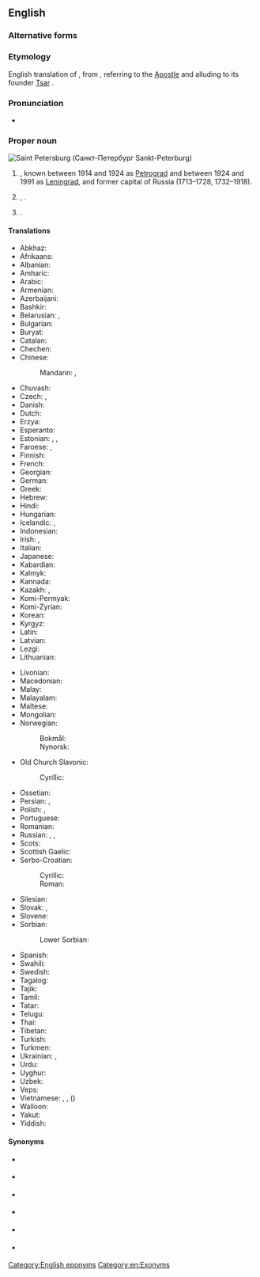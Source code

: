 ==English==
{{wikipedia}}

===Alternative forms===
{{alter|en|St. Petersburg|St Petersburg|St. Petersburgh}}

===Etymology===
English translation of {{bor|en|ru|Санкт-Петербу́рг}}, from {{der|en|de|[[Sankt]] [[Peter|Peters]][[Burg|burg]]||Saint Peter's City}}, referring to {{w|Saint Peter}} the [[Apostle]] and alluding to its founder [[tsar|Tsar]] {{w|Peter the Great}}.

===Pronunciation===
* {{IPA|en|/sənt ˈpiːtə(r)zˌbɜː(r)ɡ/}}

===Proper noun===
[[Image:Spb collage.JPG|thumb|Saint Petersburg (Санкт-Петербург ''Sankt-Peterburg'')]]
{{en-proper noun|head=[[saint|Saint]] [[Petersburg]]}}

# {{place|en|federal city|c/Russia}}, known between 1914 and 1924 as [[Petrograd]] and between 1924 and 1991 as [[Leningrad]], and former capital of Russia (1713–1728, 1732–1918).
# {{alternative form of|en|St. Petersburg}}, {{place|en|a=a|city|s/Florida|c/USA}}.
# {{place|en|unincorporated community|co/Logan County|s/Colorado|c/USA}}.

====Translations====
{{trans-top|city in Russia}}
* Abkhaz: {{t|ab|Санқт-Петербург}}
* Afrikaans: {{t|af|Sint Petersburg}}
* Albanian: {{t|sq|Shën Petersburgu|m}}
* Amharic: {{t|am|ሳንክት ፔቴርቡርግ}}
* Arabic: {{t|ar|سَانْت بُطْرُسْبُرْغ|m|tr=sant buṭrusburḡ}}
* Armenian: {{t|hy|Սանկտ Պետերբուրգ}}
* Azerbaijani: {{t|az|Sankt-Peterburq}}
* Bashkir: {{t|ba|Санкт-Петербург}}
* Belarusian: {{t|be|Санкт-Пецярбу́рг|m}}, {{t|be|Пецярбу́рг|m}}
* Bulgarian: {{t|bg|Санкт Петербу́рг|m}}
* Buryat: {{t|bua|Саанкта-Петербүүргэ}}
* Catalan: {{t|ca|Sant Petersburg|m}}
* Chechen: {{t|ce|Петарбух}}
* Chinese:
*: Mandarin: {{t+|cmn|聖彼得堡|sc=Hani}}, {{t+|cmn|圣彼得堡|tr=Shèng-Bǐdebǎo|sc=Hani}}
* Chuvash: {{t|cv|Питӗрпурк}}
* Czech: {{t|cs|Sankt Petěrburg|m}}, {{t+|cs|Petrohrad|m}}
* Danish: {{t|da|Sankt Petersborg}}
* Dutch: {{t+|nl|Sint-Petersburg}}
* Erzya: {{t|myv|Ине-Петрань ош}}
* Esperanto: {{t|eo|Sankt-Peterburgo}}
* Estonian: {{t+|et|Peterburi}}, {{t|et|Sankt-Peterburg}} {{qualifier|rare}}, {{t|et|Piiter}} {{qualifier|historical}}
* Faroese: {{t|fo|St. Pætursborg|f}}, {{t|fo|Sankta Pætursborg|f}}
* Finnish: {{t+|fi|Pietari}}
* French: {{t+|fr|Saint-Pétersbourg|m}}
* Georgian: {{t|ka|სანქტ-პეტერბურგი}}
* German: {{t+|de|Sankt Petersburg|n}}
* Greek: {{t+|el|Αγία Πετρούπολη|f}}
* Hebrew: {{t|he|סנט פטרסבורג|tr=sent petersburg}}
* Hindi: {{t|hi|सेंट पीटर्सबर्ग}}
* Hungarian: {{t+|hu|Szentpétervár}}
* Icelandic: {{t|is|Sankti Pétursborg|f}}, {{t|is|Pétursborg|f}}
* Indonesian: {{t|id|St. Petersburg}}
* Irish: {{t|ga|Cathair Pheadair|f}}, {{t|ga|Brí Shan Pheadair|f}}
* Italian: {{t+|it|San Pietroburgo|m}}
* Japanese: {{t|ja|サンクトペテルブルク|tr=Sankuto-Peteruburuku}}
* Kabardian: {{t|kbd|Бытырбыху}}
* Kalmyk: {{t|xal|Санкт-Петербург}}
* Kannada: {{t|kn|ಸೇಂಟ್ ಪೀಟರ್ಸ್‌ಬರ್ಗ್|sc=Knda}}
* Kazakh: {{t|kk|Санкт-Петербург}}, {{t|kk|Сән-Питербор}}
* Komi-Permyak: {{t|koi|Петыркар}}
* Komi-Zyrian: {{t|kpv|Петыркар}}
* Korean: {{t|ko|^상트페테르부르크}}
* Kyrgyz: {{t|ky|Санкт-Петербург}}
* Latin: {{t|la|Petropolis|m}}
* Latvian: {{t|lv|Sanktpēterburga|f}}
* Lezgi: {{t|lez|Санкт-Петербург}}
* Lithuanian: {{t|lt|Sankt Peterburgas|m}}
{{trans-mid}}
* Livonian: {{t|liv|Pētõrburg}}
* Macedonian: {{t|mk|Санкт Пе́тербург|m}}
* Malay: {{t|ms|Saint Petersburg}}
* Malayalam: {{t|ml|സെന്റ് പീറ്റേഴ്സ്ബര്‍ഗ്|sc=Mlym}}
* Maltese: {{t|mt|San Pietruburgu|m}}
* Mongolian: {{t|mn|Санкт-Петербург}}
* Norwegian:
*: Bokmål: {{t|nb|St. Petersburg}}
*: Nynorsk: {{t|nn|Sankt Petersburg}}
* Old Church Slavonic:
*: Cyrillic: {{t|cu|Санкт-Пєтєрбѹргъ|m|sc=Cyrs}}
* Ossetian: {{t|os|Бетъырбух}}
* Persian: {{t+|fa|سن پترزبورگ|tr=san peterzburg}}, {{t|fa|پتل پورت|tr=petel port}} {{qualifier|dated}}
* Polish: {{t+|pl|Petersburg|m}}, {{t+|pl|Sankt Petersburg|m}}
* Portuguese: {{t|pt|São Petersburgo|f}}
* Romanian: {{t|ro|Petersburg}}
* Russian: {{t+|ru|Санкт-Петербу́рг|m}}, {{t+|ru|Петербу́рг|m}}, {{t+|ru|Пи́тер|m}} {{qualifier|colloquial}}
* Scots: {{t|sco|Saunt Petersburg}}
* Scottish Gaelic: {{t|gd|Brìgh Naoimh Pheadair|f}}
* Serbo-Croatian:
*: Cyrillic: {{t|sh|Санкт Петербург|m}}
*: Roman: {{t+|sh|Sankt Peterburg|m}}
* Silesian: {{t|szl|Pejtersburg|m}}
* Slovak: {{t|sk|Sankt Peterburg|m}}, {{t|sk|Petrohrad|m}}
* Slovene: {{t|sl|Sankt Peterburg|m}}
* Sorbian:
*: Lower Sorbian: {{t|dsb|Sankt Petersburg|m}}
* Spanish: {{t+|es|San Petersburgo|m}}
* Swahili: {{t|sw|Sankt Peterburg}}
* Swedish: {{t+|sv|Sankt Petersburg}}
* Tagalog: {{t|tl|San Petersburgo}}
* Tajik: {{t|tg|Санкт-Петербург}}
* Tamil: {{t|ta|சென் பீட்டர்ஸ்பேர்க்}}
* Tatar: {{t|tt|Санкт-Петербург}}
* Telugu: {{t|te|సెయింట్ పీటర్స్‌బర్గ్}}
* Thai: {{t|th|เซนต์ปีเตอร์สเบิร์ก}}
* Tibetan: {{t|bo|སན་པི་ཏི་པོག|sc=Tibt}}
* Turkish: {{t|tr|St. Petersburg}}
* Turkmen: {{t|tk|Sankt-Peterburg}}
* Ukrainian: {{t|uk|Санкт-Петербу́рг|m}}, {{t|uk|Петербу́рг|m}}
* Urdu: {{t|ur|سینٹ پیٹرز برگ}}
* Uyghur: {{t|ug|سانكت پېتېربۇرگ|sc=ug-Arab}}
* Uzbek: {{t|uz|Sankt-Peterburg}}
* Veps: {{t|vep|Piter}}
* Vietnamese: {{t|vi|Sankt-Peterburg}}, {{t|vi|Xanh Pê-téc-bua}}, {{t|vi|Thành Bỉ Đắc}} ({{t|vi|城彼得}})
* Walloon: {{t|wa|Sint Petersbork}}
* Yakut: {{t|sah|Санкт-Петербург}}
* Yiddish: {{t|yi|פּעטערבורג}}
{{trans-bottom}}

====Synonyms====
* {{l|en|Leningrad}} {{qualifier|historical name of the city, still the name of the surrounding oblast}}
* {{l|en|Northern Palmyra}} {{qualifier|nickname}}
* {{l|en|Petersburg}} {{qualifier|informal}}
* {{l|en|Petrograd}} {{qualifier|historical name of the city, name of a region in the city}}
* {{l|en|Piter}} {{qualifier|colloquial}}
* {{l|en|Sankt-Peterburg}} {{qualifier|transliteration}}

[[Category:English eponyms]]
[[Category:en:Exonyms]]